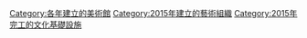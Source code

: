 [[Category:各年建立的美術館|Category:各年建立的美術館]]
[[Category:2015年建立的藝術組織|Category:2015年建立的藝術組織]]
[[Category:2015年完工的文化基礎設施|Category:2015年完工的文化基礎設施]]